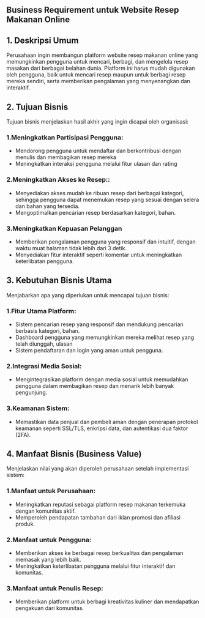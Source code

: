 ## Business Requirement untuk Website Resep Makanan Online

## 1. Deskripsi Umum
Perusahaan ingin membangun platform website resep makanan online yang memungkinkan pengguna untuk mencari, berbagi, dan mengelola resep masakan dari berbagai belahan dunia. Platform ini harus mudah digunakan oleh pengguna, baik untuk mencari resep maupun untuk berbagi resep mereka sendiri, serta memberikan pengalaman yang menyenangkan dan interaktif.

## 2. Tujuan Bisnis
Tujuan bisnis menjelaskan hasil akhir yang ingin dicapai oleh organisasi:

### 1.Meningkatkan Partisipasi Pengguna:

- Mendorong pengguna untuk mendaftar dan berkontribusi dengan menulis dan membagikan resep mereka
- Meningkatkan interaksi pengguna melalui fitur ulasan dan rating

### 2.Meningkatkan Akses ke Resep::

- Menyediakan akses mudah ke ribuan resep dari berbagai kategori, sehingga pengguna dapat menemukan resep yang sesuai dengan selera dan bahan yang tersedia.
- Mengoptimalkan pencarian resep berdasarkan kategori, bahan.

### 3.Meningkatkan Kepuasan Pelanggan

- Memberikan pengalaman pengguna yang responsif dan intuitif, dengan waktu muat halaman tidak lebih dari 3 detik.
- Menyediakan fitur interaktif seperti komentar untuk meningkatkan keterlibatan pengguna.


## 3. Kebutuhan Bisnis Utama
Menjabarkan apa yang diperlukan untuk mencapai tujuan bisnis:

### 1.Fitur Utama Platform:

- Sistem pencarian resep yang responsif dan mendukung pencarian berbasis kategori, bahan.
- Dashboard pengguna yang memungkinkan mereka melihat resep yang telah diunggah, ulasan
- Sistem pendaftaran dan login yang aman untuk pengguna.

### 2.Integrasi Media Sosial:

- Mengintegrasikan platform dengan media sosial untuk memudahkan pengguna dalam membagikan resep dan menarik lebih banyak pengunjung.

### 3.Keamanan Sistem:

- Memastikan data penjual dan pembeli aman dengan penerapan protokol keamanan seperti SSL/TLS, enkripsi data, dan autentikasi dua faktor (2FA).

## 4. Manfaat Bisnis (Business Value)
Menjelaskan nilai yang akan diperoleh perusahaan setelah implementasi sistem:

### 1.Manfaat untuk Perusahaan:

- Meningkatkan reputasi sebagai platform resep makanan terkemuka dengan komunitas aktif.
- Memperoleh pendapatan tambahan dari iklan promosi dan afiliasi produk.

### 2.Manfaat untuk Pengguna:

- Memberikan akses ke berbagai resep berkualitas dan pengalaman memasak yang lebih baik.
- Meningkatkan keterlibatan pengguna melalui fitur interaktif dan komunitas.

### 3.Manfaat untuk Penulis Resep:

- Memberikan platform untuk berbagi kreativitas kuliner dan mendapatkan pengakuan dari komunitas.
